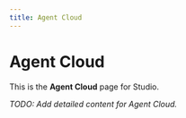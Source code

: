```yaml
---
title: Agent Cloud
---
```


# Agent Cloud

This is the **Agent Cloud** page for Studio.

_TODO: Add detailed content for Agent Cloud._
